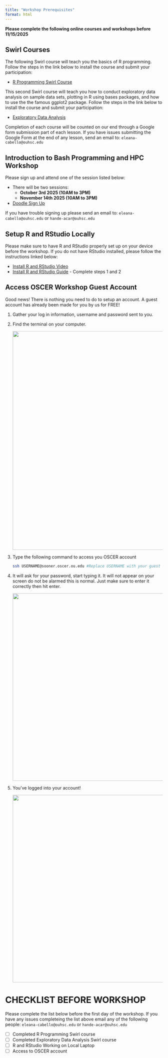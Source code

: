 ```yaml
---
title: "Workshop Prerequisites"
format: html
---
```


**Please complete the following online courses and workshops before 11/15/2025**

## Swirl Courses 

The following Swirl course will teach you the basics of R programming. Follow the steps in the link below to install the course and submit your participation:

- [R Programming Swirl Course](https://lindsaynhayes.github.io/introR2025/projects/index_A01.html){target="_blank"}

This second Swirl course will teach you how to conduct exploratory data analysis on sample data sets, plotting in R using bases packages, and how to use the the famous ggplot2 package. Follow the steps in the link below to install the course and submit your participation: 

- [Exploratory Data Analysis](https://lindsaynhayes.github.io/introR2025/projects/index_A02.html){target="_blank"}

Completion of each course will be counted on our end through a Google form submission part of each lesson. If you have issues submitting the Google Form at the end of any lesson, send an email to: `eleana-cabello@ouhsc.edu`

## Introduction to Bash Programming and HPC Workshop

Please sign up and attend one of the session listed below:

- There will be two sessions:
  - **October 3rd 2025 (10AM to 3PM)**
  - **November 14th 2025 (10AM to 3PM)**
  
- [Doodle Sign Up](https://doodle.com/sign-up-sheet/participate/b2833b02-42ef-4831-9160-282a9f92a28b/select){target="_blank"}

If you have trouble signing up please send an email to: `eleana-cabello@ouhsc.edu` or `hande-acar@ouhsc.edu`

## Setup R and RStudio Locally

Please make sure to have R and RStudio properly set up on your device before the workshop. If you do not have RStudio installed, please follow the instructions linked below: 

- [Install R and RStudio Video](https://www.youtube.com/watch?v=eQFu_zzF96o){target="_blank"}
- [Install R and RStudio Guide](https://swirlstats.com/students.html){target="_blank"} - Complete steps 1 and 2
 
## Access OSCER Workshop Guest Account

Good news! There is nothing you need to do to setup an account. A guest account has already been made for you by us for FREE! 

::: {.callout-note title="Steps to Log In"}
1. Gather your log in information, username and password sent to you. 
2. Find the terminal on your computer.

    ![](images/prereqs/local_terminal.png){width=700}
    
3. Type the following command to access you OSCER account

    ```.bash
    ssh USERNAME@sooner.oscer.ou.edu #Replace USERNAME with your guest username
    ```
    
4. It will ask for your password, start typing it. It will not appear on your screen do not be alarmed this is normal. Just make sure to enter it correctly then hit enter.
    
    ![](images/prereqs/oscer_login_success.png){width=600}
    
5. You've logged into your account!

    ![](images/prereqs/oscer_terminal.png){width=600}
:::

# CHECKLIST BEFORE WORKSHOP

Please complete the list below before the first day of the workshop. If you have any issues completeing the list above email any of the following people: `eleana-cabello@ouhsc.edu` or `hande-acar@ouhsc.edu`

- [ ] Completed R Programming Swirl course
- [ ] Completed Exploratory Data Analysis Swirl course
- [ ] R and RStudio Working on Local Laptop
- [ ] Access to OSCER account
